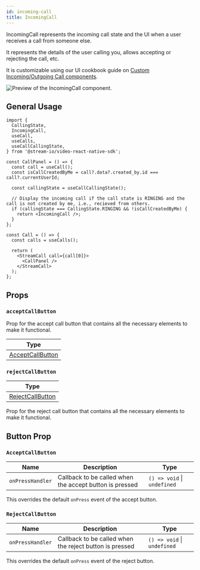 ```yaml
---
id: incoming-call
title: IncomingCall
---
```


IncomingCall represents the incoming call state and the UI when a user receives a call from someone else.

It represents the details of the user calling you, allows accepting or rejecting the call, etc.

It is customizable using our UI cookbook guide on [Custom Incoming/Outgoing Call components](../../05-ui-cookbook/05-incoming-and-outcoming-call.mdx).

![Preview of the IncomingCall component.](../../assets/04-ui-components/incoming-call.png)

## General Usage

```tsx
import {
  CallingState,
  IncomingCall,
  useCall,
  useCalls,
  useCallCallingState,
} from '@stream-io/video-react-native-sdk';

const CallPanel = () => {
  const call = useCall();
  const isCallCreatedByMe = call?.data?.created_by.id === call?.currentUserId;

  const callingState = useCallCallingState();

  // Display the incoming call if the call state is RINGING and the call is not created by me, i.e., recieved from others.
  if (callingState === CallingState.RINGING && !isCallCreatedByMe) {
    return <IncomingCall />;
  }
};

const Call = () => {
  const calls = useCalls();

  return (
    <StreamCall call={call[0]}>
      <CallPanel />
    </StreamCall>
  );
};
```

## Props

### `acceptCallButton`

Prop for the accept call button that contains all the necessary elements to make it functional.

| Type                                    |
| --------------------------------------- |
| [AcceptCallButton](#acceptcallbutton-1) |

### `rejectCallButton`

| Type                                    |
| --------------------------------------- |
| [RejectCallButton](#rejectcallbutton-1) |

Prop for the reject call button that contains all the necessary elements to make it functional.

## Button Prop

### `AcceptCallButton`

| Name             | Description                                             | Type                        |
| ---------------- | ------------------------------------------------------- | --------------------------- |
| `onPressHandler` | Callback to be called when the accept button is pressed | `() => void` \| `undefined` |

This overrides the default `onPress` event of the accept button.

### `RejectCallButton`

| Name             | Description                                             | Type                        |
| ---------------- | ------------------------------------------------------- | --------------------------- |
| `onPressHandler` | Callback to be called when the reject button is pressed | `() => void` \| `undefined` |

This overrides the default `onPress` event of the reject button.
